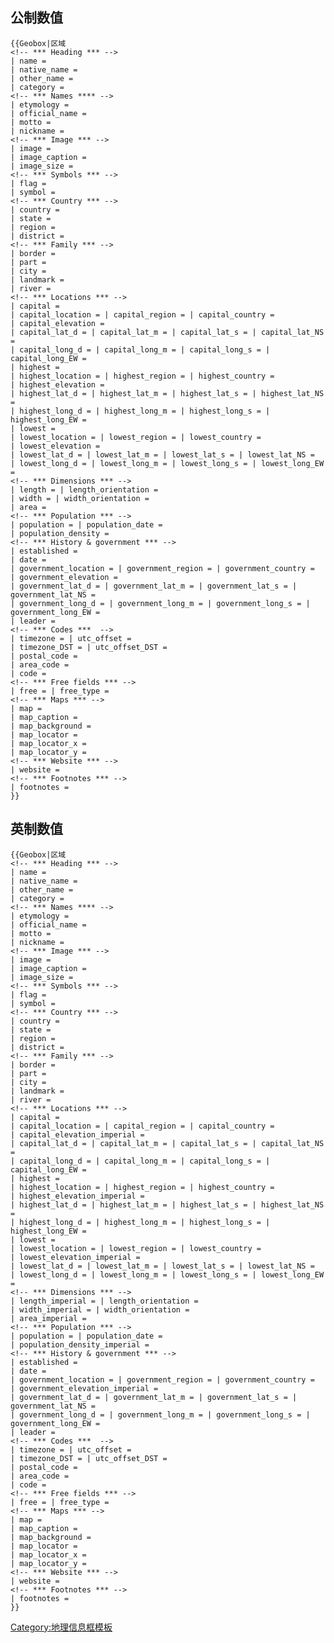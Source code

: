 == 公制数值 ==
<pre>{{Geobox|区域
<!-- *** Heading *** -->
| name = 
| native_name = 
| other_name = 
| category = 
<!-- *** Names **** --> 
| etymology = 
| official_name = 
| motto = 
| nickname = 
<!-- *** Image *** -->
| image =
| image_caption =
| image_size =
<!-- *** Symbols *** -->
| flag = 
| symbol = 
<!-- *** Country *** -->
| country = 
| state = 
| region = 
| district = 
<!-- *** Family *** -->
| border =
| part =
| city = 
| landmark = 
| river =
<!-- *** Locations *** -->
| capital = 
| capital_location = | capital_region = | capital_country =
| capital_elevation = 
| capital_lat_d = | capital_lat_m = | capital_lat_s = | capital_lat_NS =
| capital_long_d = | capital_long_m = | capital_long_s = | capital_long_EW =
| highest = 
| highest_location = | highest_region = | highest_country =
| highest_elevation = 
| highest_lat_d = | highest_lat_m = | highest_lat_s = | highest_lat_NS =
| highest_long_d = | highest_long_m = | highest_long_s = | highest_long_EW =
| lowest = 
| lowest_location = | lowest_region = | lowest_country =
| lowest_elevation = 
| lowest_lat_d = | lowest_lat_m = | lowest_lat_s = | lowest_lat_NS =
| lowest_long_d = | lowest_long_m = | lowest_long_s = | lowest_long_EW =
<!-- *** Dimensions *** -->
| length = | length_orientation = 
| width = | width_orientation = 
| area = 
<!-- *** Population *** -->
| population = | population_date =
| population_density = 
<!-- *** History & government *** -->
| established =
| date = 
| government_location = | government_region = | government_country =
| government_elevation = 
| government_lat_d = | government_lat_m = | government_lat_s = | government_lat_NS =
| government_long_d = | government_long_m = | government_long_s = | government_long_EW =
| leader =
<!-- *** Codes ***  -->
| timezone = | utc_offset =
| timezone_DST = | utc_offset_DST =
| postal_code =
| area_code =
| code =
<!-- *** Free fields *** -->
| free = | free_type = 
<!-- *** Maps *** -->
| map = 
| map_caption = 
| map_background = 
| map_locator =
| map_locator_x =
| map_locator_y = 
<!-- *** Website *** --> 
| website =
<!-- *** Footnotes *** -->
| footnotes =
}}</pre>
== 英制数值 ==
<pre>{{Geobox|区域
<!-- *** Heading *** -->
| name = 
| native_name = 
| other_name = 
| category = 
<!-- *** Names **** --> 
| etymology = 
| official_name = 
| motto = 
| nickname = 
<!-- *** Image *** -->
| image = 
| image_caption =
| image_size =
<!-- *** Symbols *** -->
| flag = 
| symbol = 
<!-- *** Country *** -->
| country = 
| state = 
| region = 
| district = 
<!-- *** Family *** -->
| border =
| part =
| city = 
| landmark = 
| river =
<!-- *** Locations *** -->
| capital = 
| capital_location = | capital_region = | capital_country =
| capital_elevation_imperial = 
| capital_lat_d = | capital_lat_m = | capital_lat_s = | capital_lat_NS =
| capital_long_d = | capital_long_m = | capital_long_s = | capital_long_EW =
| highest = 
| highest_location = | highest_region = | highest_country =
| highest_elevation_imperial = 
| highest_lat_d = | highest_lat_m = | highest_lat_s = | highest_lat_NS =
| highest_long_d = | highest_long_m = | highest_long_s = | highest_long_EW =
| lowest = 
| lowest_location = | lowest_region = | lowest_country =
| lowest_elevation_imperial = 
| lowest_lat_d = | lowest_lat_m = | lowest_lat_s = | lowest_lat_NS =
| lowest_long_d = | lowest_long_m = | lowest_long_s = | lowest_long_EW =
<!-- *** Dimensions *** -->
| length_imperial = | length_orientation = 
| width_imperial = | width_orientation = 
| area_imperial = 
<!-- *** Population *** -->
| population = | population_date =
| population_density_imperial = 
<!-- *** History & government *** -->
| established =
| date = 
| government_location = | government_region = | government_country =
| government_elevation_imperial = 
| government_lat_d = | government_lat_m = | government_lat_s = | government_lat_NS =
| government_long_d = | government_long_m = | government_long_s = | government_long_EW =
| leader =
<!-- *** Codes ***  -->
| timezone = | utc_offset =
| timezone_DST = | utc_offset_DST =
| postal_code =
| area_code =
| code =
<!-- *** Free fields *** -->
| free = | free_type = 
<!-- *** Maps *** -->
| map =
| map_caption = 
| map_background = 
| map_locator =
| map_locator_x =
| map_locator_y = 
<!-- *** Website *** --> 
| website =
<!-- *** Footnotes *** -->
| footnotes =
}}</pre>
[[Category:地理信息框模板]]